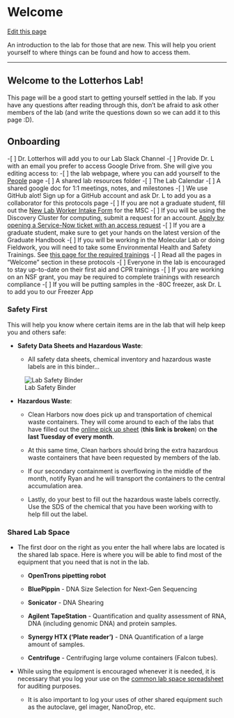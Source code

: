 # Welcome

[Edit this page](https://github.com/DrK-Lo/lotterhoslabprotocols/edit/main/general_welcome.qmd)

An introduction to the lab for those that are new. This will help you orient yourself to where things can be found and how to access them.

------------------------------------------------------------------------

## **Welcome to the Lotterhos Lab!** {.unnumbered}

This page will be a good start to getting yourself settled in the lab. If you have any questions after reading through this, don't be afraid to ask other members of the lab (and write the questions down so we can add it to this page :D).

## Onboarding
-[ ] Dr. Lotterhos will add you to our Lab Slack Channel
-[ ] Provide Dr. L with an email you prefer to access Google Drive from. She will give you editing access to:
    -[ ] the lab webpage, where you can add yourself to the [People](https://sites.google.com/site/katielotterhos/people) page
    -[ ] A shared lab resources folder 
    -[ ] The Lab Calendar
    -[ ] A shared google doc for 1:1 meetings, notes, and milestones
-[ ] We use GitHub alot! Sign up for a GitHub account and ask Dr. L to add you as a collaborator for this protocols page
-[ ] If you are not a graduate student, fill out the [New Lab Worker Intake Form](https://docs.google.com/forms/d/1fJL5c4q0njhx-3QZYBINOlyFPTbUniTHWx7ipzSPjq8/viewform?ts=61e85234&edit_requested=true) for the MSC
-[ ] If you will be using the Discovery Cluster for computing, submit a request for an account. [Apply by opening a Service-Now ticket with an access request](https://rc-docs.northeastern.edu/en/latest/welcome/gettinghelp.html#submit-a-ticket)
-[ ] If you are a graduate student, make sure to get your hands on the latest version of the Graduate Handbook
-[ ] If you will be working in the Molecular Lab or doing Fieldwork, you will need to take some Environmental Health and Safety Trainings. See [this page for the required trainings](https://drk-lo.github.io/lotterhoslabprotocols/general_GettingStarted.html#required-trainings-to-work-in-molecular-lab)
-[ ] Read all the pages in "Welcome" section in these protocols
-[ ] Everyone in the lab is encouraged to stay up-to-date on their first aid and CPR trainings
-[ ] If you are working on an NSF grant, you may be required to complete trainings with research compliance
-[ ] If you will be putting samples in the -80C freezer, ask Dr. L to add you to our Freezer App

### **Safety First** {.unnumbered}

This will help you know where certain items are in the lab that will help keep you and others safe:

-   **Safety Data Sheets and Hazardous Waste**:

    -   All safety data sheets, chemical inventory and hazardous waste labels are in this binder...

![Lab Safety Binder](img/labSafetyBinder.jpg)

-   **Hazardous Waste**:

    -   Clean Harbors now does pick up and transportation of chemical waste containers. They will come around to each of the labs that have filled out the [online pick up sheet](https://ehsa.nunet.neu.edu/neu_wp) (**this link is broken**) on **the last Tuesday of every month**.

    -   At this same time, Clean harbors should bring the extra hazardous waste containers that have been requested by members of the lab.

    -   If our secondary containment is overflowing in the middle of the month, notify Ryan and he will transport the containers to the central accumulation area.

    -   Lastly, do your best to fill out the hazardous waste labels correctly. Use the SDS of the chemical that you have been working with to help fill out the label.

### **Shared Lab Space** {.unnumbered}

-   The first door on the right as you enter the hall where labs are located is the shared lab space. Here is where you will be able to find most of the equipment that you need that is not in the lab.

    -   **OpenTrons pipetting robot**

    -   **BluePippin** - DNA Size Selection for Next-Gen Sequencing

    -   **Sonicator** - DNA Shearing

    -   **Agilent TapeStation** - Quantification and quality assessment of RNA, DNA (including genomic DNA) and protein samples.

    -   **Synergy HTX ('Plate reader')** - DNA Quantification of a large amount of samples.

    -   **Centrifuge** - Centrifuging large volume containers (Falcon tubes).

-   While using the equipment is encouraged whenever it is needed, it is necessary that you log your use on the [common lab space spreadsheet](https://docs.google.com/spreadsheets/d/1M0RQYTqQwLS7puzn443S4CVAufBNgKyocfamQ179edU/edit#gid=0) for auditing purposes.

    -   It is also important to log your uses of other shared equipment such as the autoclave, gel imager, NanoDrop, etc.


